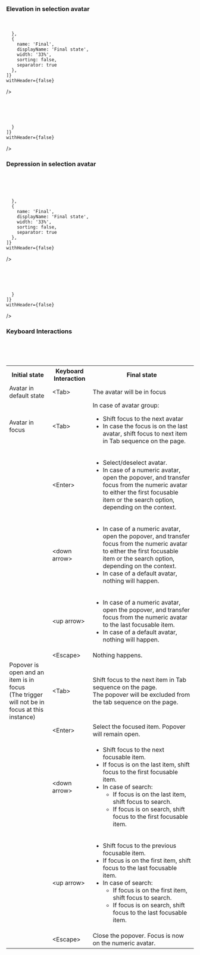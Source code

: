 ### Elevation in selection avatar

<br/>
<br/>

<Card shadow='none'>
  <Table
    showMenu={false}
    separator={true}
    data={[
      {
        Property: 'State',
        Initial: 'Default',
        Final: 'Hover',
      },
      {
        Property: 'Relative position Y',
        Initial: '0',
        Final: '+4 px',
      },
    ]}
    schema={[
      {
        name: 'Property',
        displayName: 'Property',
        width: '34%',
        sorting: false,
        separator: true,
        cellType: 'DEFAULT'
      },
      {
        name: 'Initial',
        displayName: 'Initial state',
        width: '33%',
        sorting: false,
        separator: true
        
      },
      {
        name: 'Final',
        displayName: 'Final state',
        width: '33%',
        sorting: false,
        separator: true
      },
    ]}
    withHeader={false}
  />
</Card>

<br/>
<br/>

<Card shadow='none'>
  <Table
    showMenu={false}
    separator={true}
    data={[
      {
        Curve: 'Cubic-bezier (0.2, 0, 0.38, 0.9)',
        Duration: '80ms'
      }
    ]}
    schema={[
      {
        name: 'Curve',
        displayName: 'Curve',
        width: '34%',
        sorting: false,
        separator: true,
        cellType: 'DEFAULT'
      },
      {
        name: 'Duration',
        displayName: 'Duration',
        width: '33%',
        sorting: false,
        separator: true
        
      }
    ]}
    withHeader={false}
  />
</Card>

### Depression in selection avatar

<br/>
<br/>

<Card shadow='none'>
  <Table
    showMenu={false}
    separator={true}
    data={[
      {
        Property: 'State',
        Initial: 'Hover',
        Final: 'Default',
      },
      {
        Property: 'Relative position Y',
        Initial: '+4px',
        Final: '0',
      },
    ]}
    schema={[
      {
        name: 'Property',
        displayName: 'Property',
        width: '34%',
        sorting: false,
        separator: true,
        cellType: 'DEFAULT'
      },
      {
        name: 'Initial',
        displayName: 'Initial state',
        width: '33%',
        sorting: false,
        separator: true
        
      },
      {
        name: 'Final',
        displayName: 'Final state',
        width: '33%',
        sorting: false,
        separator: true
      },
    ]}
    withHeader={false}
  />
</Card>

<br/>
<br/>

<Card shadow='none'>
  <Table
    showMenu={false}
    separator={true}
    data={[
      {
        Curve: 'Cubic-bezier (0.2, 0, 0.38, 0.9)',
        Duration: '80ms'
      }
    ]}
    schema={[
      {
        name: 'Curve',
        displayName: 'Curve',
        width: '34%',
        sorting: false,
        separator: true,
        cellType: 'DEFAULT'
      },
      {
        name: 'Duration',
        displayName: 'Duration',
        width: '33%',
        sorting: false,
        separator: true
        
      }
    ]}
    withHeader={false}
  />
</Card>

### Keyboard Interactions

<br/>
<br/>

<table style={{width: "100%"}}>
  <tbody>
    <tr>
      <th style={{width:"33%", textAlign: "left"}}>Initial state</th>
      <th style={{width:"33%", textAlign: "left"}}>Keyboard Interaction</th>
      <th style={{width:"33%", textAlign: "left"}}>Final state</th>
    </tr>
    <tr style={{verticalAlign: "top"}}>
      <td>Avatar in default state  </td>
      <td>&#60;Tab&#62;</td>
      <td>The avatar will be in focus</td>
    </tr>
    <tr style={{verticalAlign: "top"}}>
      <td>Avatar in focus  </td>
      <td>&#60;Tab&#62;</td>
      <td>
        In case of avatar group:
        <ul>
          <li>Shift focus to the next avatar </li>
          <li>In case the focus is on the last avatar, shift focus to next item in Tab sequence on the page. </li>
        </ul>
      </td>
    </tr>
    <tr style={{verticalAlign: "top"}}>
      <td></td>
      <td>&#60;Enter&#62;</td>
      <td>
        <ul>
          <li>Select/deselect avatar.</li>
          <li>In case of a numeric avatar, open the popover, and transfer focus from the numeric avatar to either the first focusable item or the search option, depending on the context.</li>
        </ul>
      </td>
    </tr>
    <tr style={{verticalAlign: "top"}}>
      <td></td>
      <td>&#60;down arrow&#62;</td>
      <td>
        <ul>
          <li>In case of a numeric avatar, open the popover, and transfer focus from the numeric avatar to either the first focusable item or the search option, depending on the context.</li>
          <li>In case of a default avatar, nothing will happen. </li>
        </ul>
      </td>
    </tr>
    <tr style={{verticalAlign: "top"}}>
      <td></td>
      <td>&#60;up arrow&#62;</td>
      <td>
        <ul>
          <li>In case of a numeric avatar, open the popover, and transfer focus from the numeric avatar to the last focusable item.</li>
          <li>In case of a default avatar, nothing will happen.</li>
        </ul>
      </td>
    </tr>
    <tr style={{verticalAlign: "top"}}>
      <td></td>
      <td>&#60;Escape&#62;</td>
      <td>Nothing happens.</td>
    </tr>
    <tr style={{verticalAlign: "top"}}>
      <td>Popover is open and an item is in focus<br/>(The trigger will not be in focus at this instance)</td>
      <td>&#60;Tab&#62;</td>
      <td>
        Shift focus to the next item in Tab sequence on the page. <br/>The popover will be excluded from the tab sequence on the page. 
      </td>
    </tr>
    <tr style={{verticalAlign: "top"}}>
      <td></td>
      <td>&#60;Enter&#62;</td>
      <td>
        Select the focused item. Popover will remain open. 
      </td>
    </tr>
    <tr style={{verticalAlign: "top"}}>
      <td></td>
      <td>&#60;down arrow&#62;</td>
      <td>
        <ul>
          <li>Shift focus to the next focusable item.</li>
          <li>If focus is on the last item, shift focus to the first focusable item.</li>
          <li>
            In case of search: 
            <ul>
              <li class="ml-5">If focus is on the last item, shift focus to search.</li>
              <li class="ml-5">If focus is on search, shift focus to the first focusable item. </li>
            </ul>
          </li>
        </ul>
      </td>
    </tr>
    <tr style={{verticalAlign: "top"}}>
      <td></td>
      <td>&#60;up arrow&#62;</td>
      <td>
        <ul>
          <li>Shift focus to the previous focusable item.</li>
          <li>If focus is on the first item, shift focus to the last focusable item.</li>
          <li>
            In case of search: 
            <ul>
              <li class="ml-5">If focus is on the first item, shift focus to search.</li>
              <li class="ml-5">If focus is on search, shift focus to the last focusable item.</li>
            </ul>
          </li>
        </ul>
      </td>
    </tr>
    <tr style={{verticalAlign: "top"}}>
      <td></td>
      <td>&#60;Escape&#62;</td>
      <td>Close the popover. Focus is now on the numeric avatar.</td>
    </tr>
  </tbody>
</table>
